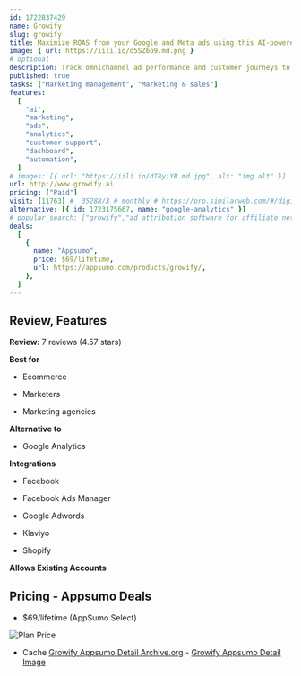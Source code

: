 ```yaml
---
id: 1722837429
name: Growify
slug: growify
title: Maximize ROAS from your Google and Meta ads using this AI-powered marketing dashboard
image: { url: https://iili.io/d5SZ6b9.md.png }
# optional
description: Track omnichannel ad performance and customer journeys to increase ROAS and reduce customer acquisition costsForecast future campaign performance and optimize ad spend with AI-powered predictions
published: true
tasks: ["Marketing management", "Marketing & sales"]
features:
  [
    "ai",
    "marketing",
    "ads",
    "analytics",
    "customer support",
    "dashboard",
    "automation",
  ]
# images: [{ url: "https://iili.io/dI8yiYB.md.jpg", alt: "img alt" }]
url: http://www.growify.ai
pricing: ["Paid"]
visit: [11763] #  35288/3 # monthly # https://pro.similarweb.com/#/digitalsuite/websiteanalysis/home
alternative: [{ id: 1723175667, name: "google-analytics" }]
# popular_search: ["growify","ad attribution software for affiliate networks","growify vs hyros","attribution software","wickedreports"]
deals:
  [
    {
      name: "Appsumo",
      price: $69/lifetime,
      url: https://appsumo.com/products/growify/,
    },
  ]
---
```


## Review, Features

**Review:** 7 reviews (4.57 stars)

**Best for**

- Ecommerce

- Marketers

- Marketing agencies

**Alternative to**

- Google Analytics

**Integrations**

- Facebook

- Facebook Ads Manager

- Google Adwords

- Klaviyo

- Shopify

**Allows Existing Accounts**

## Pricing - Appsumo Deals

- $69/lifetime (AppSumo Select)

<Img src="https://iili.io/d54v43P.png" alt="Plan Price" />

- Cache [Growify Appsumo Detail Archive.org](https://web.archive.org/web/*/https://appsumo.com/products/growify/) - [Growify Appsumo Detail Image](https://iili.io/d548cKB.png)
